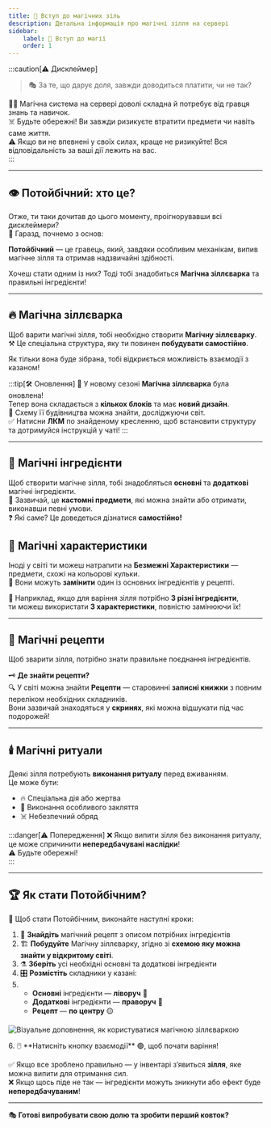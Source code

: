 ```yaml
---
title: 🧪 Вступ до магічних зіль
description: Детальна інформація про магічні зілля на сервері
sidebar:
    label: 🧪 Вступ до магії
    order: 1
---
```


:::caution[⚠️ Дисклеймер]
> 🎭 За те, що дарує доля, завжди доводиться платити, чи не так?

🧙‍♂️ Магічна система на сервері доволі складна й потребує від гравця знань та навичок.  
☠️ Будьте обережні! Ви завжди ризикуєте втратити предмети чи навіть саме життя.  
⚠️ Якщо ви не впевнені у своїх силах, краще не ризикуйте! Вся відповідальність за ваші дії лежить на вас.  
:::

---

## 👁️ Потойбічний: хто це?

Отже, ти таки дочитав до цього моменту, проігнорувавши всі дисклеймери?  
🔮 Гаразд, почнемо з основ:

**Потойбічний** — це гравець, який, завдяки особливим механікам, випив магічне зілля та отримав надзвичайні здібності.

Хочеш стати одним із них? Тоді тобі знадобиться **Магічна зіллєварка** та правильні інгредієнти!

---

## 🔥 Магічна зіллєварка

Щоб варити магічні зілля, тобі необхідно створити **Магічну зіллєварку**.  
⚒️ Це спеціальна структура, яку ти повинен **побудувати самостійно**.

Як тільки вона буде зібрана, тобі відкриється можливість взаємодії з казаном!

:::tip[🛠️ Оновлення]
📢 У новому сезоні **Магічна зіллєварка** була оновлена!  
Тепер вона складається з **кількох блоків** та має **новий дизайн**.  
📜 Схему її будівництва можна знайти, досліджуючи світ.  
✅ Натисни **ЛКМ** по знайденому кресленню, щоб встановити структуру та дотримуйся інструкцій у чаті!
:::

---

## 🧪 Магічні інгредієнти

Щоб створити магічне зілля, тобі знадобляться **основні** та **додаткові** магічні інгредієнти.  
🔎 Зазвичай, це **кастомні предмети**, які можна знайти або отримати, виконавши певні умови.  
❓ Які саме? Це доведеться дізнатися **самостійно!**

## 🌟 Магічні характеристики

Іноді у світі ти можеш натрапити на **Безмежні Характеристики** — предмети, схожі на кольорові кульки.  
🔄 Вони можуть **замінити** один із основних інгредієнтів у рецепті.

📌 Наприклад, якщо для варіння зілля потрібно **3 різні інгредієнти**,  
ти можеш використати **3 характеристики**, повністю замінюючи їх!

---

## 📖 Магічні рецепти

Щоб зварити зілля, потрібно знати правильне поєднання інгредієнтів.

🗝️ **Де знайти рецепти?**  
🔍 У світі можна знайти **Рецепти** — старовинні **записні книжки** з повним переліком необхідних складників.  
Вони зазвичай знаходяться у **скринях**, які можна відшукати під час подорожей!

---

## 🕯️ Магічні ритуали

Деякі зілля потребують **виконання ритуалу** перед вживанням.  
Це може бути:
- 🔥 Спеціальна дія або жертва
- 📜 Виконання особливого закляття
- ☠️ Небезпечний обряд

:::danger[⚠️ Попередження]
❌ Якщо випити зілля без виконання ритуалу, це може спричинити **непередбачувані наслідки**!  
⚠️ Будьте обережні!  
:::

---

## 🏆 Як стати Потойбічним?

📌 Щоб стати Потойбічним, виконайте наступні кроки:

1. 🔎 **Знайдіть** магічний рецепт з описом потрібних інгредієнтів
2. 🏗️ **Побудуйте** Магічну зіллєварку, згідно зі **схемою яку можна знайти у відкритому світі**.
3. ⚗️ **Зберіть** усі необхідні основні та додаткові інгредієнти
4. 🎛️ **Розмістіть** складники у казані:
5.  - **Основні** інгредієнти — **ліворуч** 🔴
    - **Додаткові** інгредієнти — **праворуч** 🔵
    - **Рецепт** — **по центру** 🟡
<p align={"center"}>
    <img src={magical_altar_interface.src} width={"60%"}
         alt="Візуальне доповнення, як користуватися магічною зіллєваркою"/>
</p>
6. 🖱️ **Натисніть кнопку взаємодії** 🟢, щоб почати варіння!

✅ Якщо все зроблено правильно — у інвентарі з’явиться **зілля**, яке можна випити для отримання сил.  
❌ Якщо щось піде не так — інгредієнти можуть зникнути або ефект буде **непередбачуваним**!

---

🎭 **Готові випробувати свою долю та зробити перший ковток?**  

